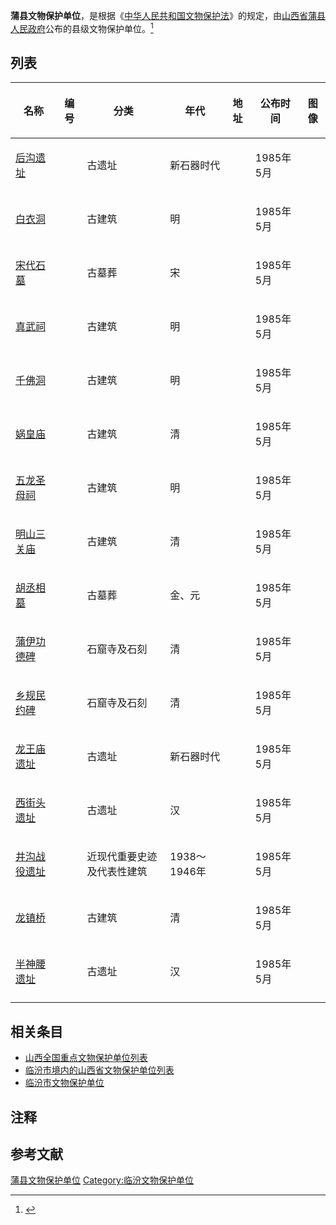 '''蒲县文物保护单位'''，是根据《[[中华人民共和国文物保护法|中华人民共和国文物保护法]]》的规定，由[[山西省|山西省]][[蒲县|蒲县]][[蒲县人民政府|人民政府]]公布的县级文物保护单位。<ref>{{cite web|title=山西省|url=http://www.ncha.gov.cn/portals/0/second/wenwubhml/%E5%B1%B1%E8%A5%BF%E7%9C%811.rar|work=中国文物保护单位名录|publisher=中华人民共和国国家文物局|accessdate=2012-12-26|deadurl=yes|archiveurl=https://web.archive.org/web/20120501202356/http://www.sach.gov.cn/portals/0/second/wenwubhml/%E5%B1%B1%E8%A5%BF%E7%9C%811.rar|archivedate=2012-05-01}}</ref>

==列表==
{{Expand list}}<center>
{| class="wikitable sortable"
|- 
!名称 
!编号
!分类 
!年代
!地址
!公布时间
!图像
|-
| [[后沟遗址|后沟遗址]] ||   || 古遗址 || 新石器时代 ||   || 1985年5月 ||
|-
| [[白衣洞|白衣洞]] ||   || 古建筑 || 明 ||   || 1985年5月 ||
|-
| [[宋代石墓|宋代石墓]] ||   || 古墓葬 || 宋 ||   || 1985年5月 ||
|-
| [[真武祠|真武祠]] ||   || 古建筑 || 明 ||   || 1985年5月 ||
|-
| [[千佛洞|千佛洞]] ||   || 古建筑 || 明 ||   || 1985年5月 ||
|-
| [[娲皇庙|娲皇庙]] ||   || 古建筑 || 清 ||   || 1985年5月 ||
|-
| [[五龙圣母祠|五龙圣母祠]] ||   || 古建筑 || 明 ||   || 1985年5月 ||
|-
| [[明山三关庙|明山三关庙]] ||   || 古建筑 || 清 ||   || 1985年5月 ||
|-
| [[胡丞相墓|胡丞相墓]] ||   || 古墓葬 || 金、元 ||   || 1985年5月 ||
|-
| [[蒲伊功德碑|蒲伊功德碑]] ||   || 石窟寺及石刻 || 清 ||   || 1985年5月 ||
|-
| [[乡规民约碑|乡规民约碑]] ||   || 石窟寺及石刻 || 清 ||   || 1985年5月 ||
|-
| [[龙王庙遗址|龙王庙遗址]] ||   || 古遗址 || 新石器时代 ||   || 1985年5月 ||
|-
| [[西街头遗址|西街头遗址]] ||   || 古遗址 || 汉 ||   || 1985年5月 ||
|-
| [[井沟战役遗址|井沟战役遗址]] ||   || 近现代重要史迹及代表性建筑 || 1938～1946年 ||   || 1985年5月 ||
|-
| [[龙镇桥|龙镇桥]] ||   || 古建筑 || 清 ||   || 1985年5月 ||
|-
| [[半神腰遗址|半神腰遗址]] ||   || 古遗址 || 汉 ||   || 1985年5月 ||
|-
|}
</center>

==相关条目==
* [[山西全国重点文物保护单位列表|山西全国重点文物保护单位列表]]
* [[临汾市境内的山西省文物保护单位列表|临汾市境内的山西省文物保护单位列表]]
* [[临汾市文物保护单位|临汾市文物保护单位]]

==注释==
{{ReflistH}}
{{NoteFoot}}
{{ReflistF}}

==参考文献==
{{Reflist}}

{{山西文保}}
[[Category:蒲县文物保护单位|]]
[[Category:临汾文物保护单位|Category:临汾文物保护单位]]